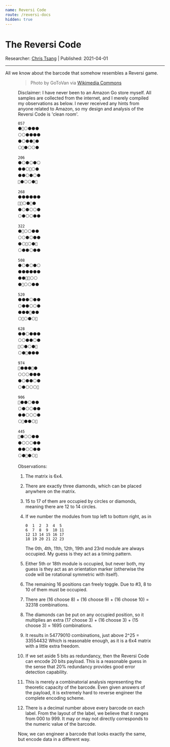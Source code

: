 ```yaml
---
name: Reversi Code
route: /reversi-docs
hidden: true
---
```



# The Reversi Code

Researcher: [Chris Tsang](//github.com/tyt2y3) | Published: 2021-04-01

-----

All we know about the barcode that somehow resembles a Reversi game.

<Figure text='The first Amazon Go store, Downtown Seattle' src='symcode/The_first_Amazon_Go_store,_Downtown_Seattle_(49005185111).jpg'/>

> Photo by GoToVan via [Wikimedia Commons](https://commons.wikimedia.org/wiki/File:The_first_Amazon_Go_store,_Downtown_Seattle_(49005185111).jpg)

Disclaimer: I have never been to an Amazon Go store myself. All samples are collected from the internet, and I merely compiled my observations as below. I never received any hints from anyone related to Amazon, so my design and analysis of the Reversi Code is 'clean room'.

```
057
⚫🔷⚪⚫⚫⚫
⚪⚪⚫⚫⚫⚫
⚫⚪⚫⚫🔷⚫
⚪🔷⚫⚪⚪⚫
```

```
206
⚫⚪⚫⚪⚫⚪
⚫⚫⚪🔷⚪⚫
⚫⚫⚪⚫⚪⚫
🔷⚫⚪⚪⚫🔷
```

```
268
⚫⚫⚫⚫⚫⚫
🔷🔷⚪⚫🔷⚫
⚫⚪⚫⚪⚪⚫
⚪⚫⚪⚪⚫⚫
```

```
322
⚫🔷⚪⚪⚫⚫
⚪⚪⚫⚪⚫⚫
⚫⚪🔷⚪⚫🔷
⚪⚫⚫⚪⚫⚫
```

```
508
⚫⚪⚫⚪⚫⚪
⚫⚫⚫⚫⚫⚫
⚫⚫🔷🔷⚪⚪
⚫🔷⚪⚪⚫⚫
```

```
520
⚫⚫⚫⚪⚫⚫
⚪⚫⚫⚪⚪⚫
⚫⚫⚫🔷⚫⚫
⚪🔷⚪⚫⚪🔷
```

```
628
⚫⚫⚪⚫⚫⚫
⚪⚪⚫⚫⚪⚫
🔷⚪⚫⚪⚫🔷
⚪⚫🔷⚫⚫⚫
```

```
974
🔷⚫⚫⚫🔷⚫
⚪⚪⚪⚫⚫⚫
⚫⚪⚫⚫⚪⚫
⚪⚫⚪⚪⚪🔷
```

```
906
🔷⚫⚫⚪⚫⚫
⚪⚫⚪⚪⚫⚫
⚫⚫⚪⚪⚪⚫
⚪🔷⚫⚫⚪🔷
```

```
445
🔷⚫⚪⚪⚫⚫
⚫⚪⚪⚪⚫⚫
⚫⚫⚪⚪⚫⚫
⚪⚫🔷⚫⚪🔷
```



Observations:

1. The matrix is 6x4.

2. There are exactly three diamonds, which can be placed anywhere on the matrix.

3. 15 to 17 of them are occupied by circles or diamonds, meaning there are 12 to 14 circles.

4. If we number the modules from top left to bottom right, as in 

   ```
   0  1  2  3  4  5
   6  7  8  9  10 11
   12 13 14 15 16 17
   18 19 20 21 22 23
   ```

   The 0th, 4th, 11th, 12th, 19th and 23rd module are always occupied. My guess is they act as a timing pattern.

5. Either 5th or 18th module is occupied, but never both, my guess is they act as an orientation marker (otherwise the code will be rotational symmetric with itself).

6. The remaining 16 positions can freely toggle. Due to #3, 8 to 10 of them must be occupied.

7. There are (16 choose 8) + (16 choose 9) + (16 choose 10) = 32318 combinations.

8. The diamonds can be put on any occupied position, so it multiplies an extra (17 choose 3) + (16 choose 3) + (15 choose 3) = 1695 combinations.

9. It results in 54779010 combinations, just above 2^25 = 33554432
   Which is reasonable enough, as it is a 6x4 matrix with a little extra freedom.

10. If we set aside 5 bits as redundancy, then the Reversi Code can encode 20 bits payload. This is a reasonable guess in the sense that 20% redundancy provides good error detection capability.

11. This is merely a combinatorial analysis representing the theoretic capacity of the barcode. Even given answers of the payload, it is extremely hard to reverse engineer the complete encoding scheme.

12. There is a decimal number above every barcode on each label. From the layout of the label, we believe that it ranges from 000 to 999. It may or may not directly corresponds to the numeric value of the barcode.

Now, we can engineer a barcode that looks exactly the same, but encode data in a different way.
